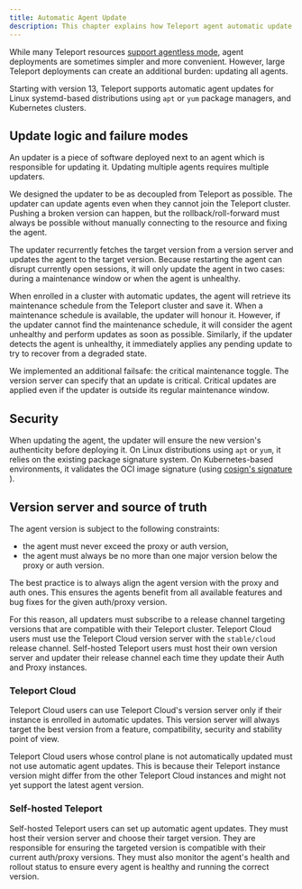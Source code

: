 ```yaml
---
title: Automatic Agent Update
description: This chapter explains how Teleport agent automatic update is working.
---
```


While many Teleport resources [support agentless
mode](../faq.mdx#can-teleport-be-deployed-in-agentless-mode), agent deployments
are sometimes simpler and more convenient. However, large Teleport deployments
can create an additional burden: updating all agents.

Starting with version 13, Teleport supports automatic agent updates for Linux
systemd-based distributions using `apt` or `yum` package managers, and
Kubernetes clusters.

## Update logic and failure modes

An updater is a piece of software deployed next to an agent which is responsible
for updating it. Updating multiple agents requires multiple updaters.

We designed the updater to be as decoupled from Teleport as possible. The
updater can update agents even when they cannot join the Teleport cluster.
Pushing a broken version can happen, but the rollback/roll-forward must always
be possible without manually connecting to the resource and fixing the agent.

The updater recurrently fetches the target version from a version server and
updates the agent to the target version. Because restarting the agent can
disrupt currently open sessions, it will only update the agent in two cases:
during a maintenance window or when the agent is unhealthy.

When enrolled in a cluster with automatic updates, the agent will retrieve
its maintenance schedule from the Teleport cluster and save it. When a
maintenance schedule is available, the updater will honour it. However, if
the updater cannot find the maintenance schedule, it will consider the agent
unhealthy and perform updates as soon as possible. Similarly, if the updater
detects the agent is unhealthy, it immediately applies any pending update to
try to recover from a degraded state.

We implemented an additional failsafe: the critical maintenance toggle.
The version server can specify that an update is critical. Critical updates are
applied even if the updater is outside its regular maintenance window.

## Security

When updating the agent, the updater will ensure the new version's authenticity
before deploying it. On Linux distributions using `apt` or `yum`, it relies on
the existing package signature system. On Kubernetes-based environments, it
validates the OCI image signature (using [cosign's signature
](https://github.com/sigstore/cosign/blob/main/specs/SIGNATURE_SPEC.md)).

## Version server and source of truth

The agent version is subject to the following constraints:

- the agent must never exceed the proxy or auth version,
- the agent must always be no more than one major version below the proxy or auth
  version.

The best practice is to always align the agent version with the proxy and auth
ones. This ensures the agents benefit from all available features and bug
fixes for the given auth/proxy version.

For this reason, all updaters must subscribe to a release channel targeting
versions that are compatible with their Teleport cluster. Teleport Cloud users
must use the Teleport Cloud version server with the `stable/cloud` release
channel. Self-hosted Teleport users must host their own version server and
updater their release channel each time they update their Auth and Proxy
instances.

### Teleport Cloud

Teleport Cloud users can use Teleport Cloud's version server only if their
instance is enrolled in automatic updates. This version server will always
target the best version from a feature, compatibility, security and stability
point of view.

Teleport Cloud users whose control plane is not automatically updated must not use
automatic agent updates. This is because their Teleport instance version might
differ from the other Teleport Cloud instances and might not yet support the
latest agent version.

### Self-hosted Teleport

Self-hosted Teleport users can set up automatic agent updates. They must host
their version server and choose their target version. They are responsible for
ensuring the targeted version is compatible with their current auth/proxy
versions. They must also monitor the agent's health and rollout status to
ensure every agent is healthy and running the correct version.
